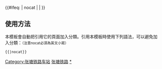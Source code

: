 {{鐵道路線|
| 模板名稱 = 张塘铁路
| 名稱 = [[张塘铁路]]
| 代表色 = #0033c9
| Logo = [[File:China_Railways.svg|17px]]
| 背景顏色 = #FFFFFF
| 車站列表 = [[张家山站|张家山]] - [[八景站|八景]] - [[董家站‎|董家]] - [[梅林站 (中国大陆)‎|梅林]] - [[上塘站 (丰城)|上塘]]
}}
<includeonly>{{#ifeq: {{{1}}} | nocat | <!--空--> | [[Category:张塘铁路车站]] }}
</includeonly><noinclude>

==使用方法==
本模板會自動把引用它的頁面加入分類。引用本模板時使用下列語法，可以避免加入分類：<small>（注意nocat必須為英文小寫）</small>
 <nowiki>{{</nowiki>{{PAGENAME}}<nowiki>|nocat}}</nowiki>
[[Category:中國鐵路路線模板|张塘铁路]]
[[Category:张塘铁路车站|*]]
</noinclude>